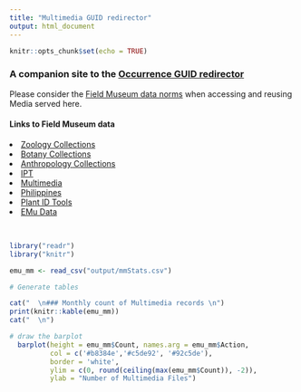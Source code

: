 ---
title: "Multimedia GUID redirector"
output: html_document
---
  
```{r setup, include=FALSE}
knitr::opts_chunk$set(echo = TRUE)
```

### A companion site to the [Occurrence GUID redirector](https://db.fieldmuseum.org)

Please consider the [Field Museum data norms](https://www.fieldmuseum.org/field-museum-natural-history-conditions-and-suggested-norms-use-collections-data-and-images) when accessing and reusing Media served here.
<br>

#### Links to Field Museum data
<li>[Zoology Collections](https://collections-zoology.fieldmuseum.org/)</li>
<li>[Botany Collections](https://collections-botany.fieldmuseum.org/)</li>
<li>[Anthropology Collections](https://collections-anthropology.fieldmuseum.org/)</li>
<li>[IPT](http://fmipt.fieldmuseum.org:8080/)</li>
<li>[Multimedia](https://mm.fieldmuseum.org/)</li>
<li>[Philippines](https://philippines.fieldmuseum.org/)</li>
<li>[Plant ID Tools](https://plantidtools.fieldmuseum.org/)</li>
<li>[EMu Data](https://emudata.fieldmuseum.org/)</li>
<br>

```{r echo=FALSE, warning=FALSE, message=FALSE}

library("readr")
library("knitr")

emu_mm <- read_csv("output/mmStats.csv")


```

```{r echo=FALSE, results = 'asis', tidy = TRUE} 

# Generate tables

cat("  \n### Monthly count of Multimedia records \n")
print(knitr::kable(emu_mm))
cat("  \n")

```

```{r echo=FALSE, results = 'asis', tidy = TRUE, message = FALSE} 

# draw the barplot
  barplot(height = emu_mm$Count, names.arg = emu_mm$Action,
          col = c('#b8384e','#c5de92', '#92c5de'),
          border = 'white',
          ylim = c(0, round(ceiling(max(emu_mm$Count)), -2)),
          ylab = "Number of Multimedia Files")

```